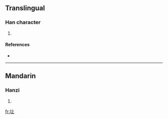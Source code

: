 ==Translingual==

===Han character===
{{Han char|rn=32|rad=土|as=03|sn=6|four=|canj=土卜一 (GYM)}}

# {{defn|Han|sort=土03}}

====References====
* {{Han ref|kx=0224.170|dkj=04896|dj=0459.020|hdz=10419.040|uh=5735|ud=22325}}

----

==Mandarin==

===Hanzi===
{{cmn-hanzi|pin=[[dàng]] ([[dang4]])|wg=tang<sup>4</sup>}}

# {{defn|Mandarin|sort=土03}}

[[fr:圵]]